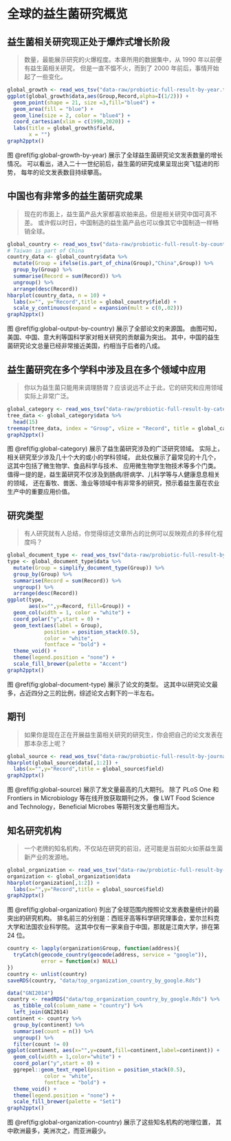 # 全球的益生菌研究概览 {#intro}

## 益生菌相关研究现正处于爆炸式增长阶段

> 数量，最能展示研究的火爆程度。本章所用的数据集中，从 1990 年以前便有益生菌相关研究，
但是一直不愠不火，而到了 2000 年前后，事情开始起了一些变化。

```r
global_growth <- read_wos_tsv("data-raw/probiotic-full-result-by-year.txt") 
ggplot(global_growth$data,aes(Group,Record,alpha=I(1/2))) +
  geom_point(shape = 21, size =3,fill="blue4") +
  geom_area(fill = "blue") +
  geom_line(size = 2, color = "blue4") +
  coord_cartesian(xlim = c(1990,2020)) +
  labs(title = global_growth$field,
       x = "")
graph2pptx()
```

图 \@ref(fig:global-growth-by-year) 展示了全球益生菌研究论文发表数量的增长情况。
可以看出，进入二十一世纪前后，益生菌的研究成果呈现出突飞猛进的形势，
每年的论文发表数目持续攀高。

## 中国也有非常多的益生菌研究成果

> 现在的市面上，益生菌产品大家都喜欢舶来品，但是相关研究中国可真不差。
或许假以时日，中国制造的益生菌产品也可以像其它中国制造一样畅销全球。

```r
global_country <- read_wos_tsv("data-raw/probiotic-full-result-by-country.txt")
# Taiwan is part of China
country_data <- global_country$data %>%
  mutate(Group = ifelse(is.part_of_china(Group),"China",Group)) %>%
  group_by(Group) %>%
  summarise(Record = sum(Record)) %>%
  ungroup() %>%
  arrange(desc(Record))
hbarplot(country_data, n = 10) +
  labs(x="", y="Record",title = global_country$field) +
  scale_y_continuous(expand = expansion(mult = c(0,.02)))
graph2pptx()
```

图 \@ref(fig:global-output-by-country) 展示了全部论文的来源国。
由图可知，美国、中国、意大利等国科学家对相关研究的贡献最为突出。
其中，中国的益生菌研究论文总量已经非常接近美国，约相当于后者的八成。

## 益生菌研究在多个学科中涉及且在多个领域中应用

> 你以为益生菌只能用来调理肠胃？应该说远不止于此，它的研究和应用领域实际上非常广泛。

```r
global_category <- read_wos_tsv("data-raw/probiotic-full-result-by-category.txt")
tree_data <- global_category$data %>%
  head(15)
treemap(tree_data, index = "Group", vSize = "Record", title = global_category$field)
graph2pptx()
```
图 \@ref(fig:global-category) 展示了益生菌研究涉及的广泛研究领域。
实际上，相关研究至少涉及几十个大的或小的学科领域，
此处仅展示了最常见的十几个，这其中包括了微生物学、食品科学与技术、
应用微生物学生物技术等多个门类。
值得一提的是，益生菌研究不仅涉及到肠病/肝病学、儿科学等与人健康息息相关的领域，
还在畜牧、兽医、渔业等领域中有非常多的研究，预示着益生菌在农业生产中的重要应用价值。

## 研究类型

> 有人研究就有人总结，你觉得综述文章所占的比例可以反映观点的多样化程度吗？

```r
global_document_type <- read_wos_tsv("data-raw/probiotic-full-result-by-document-type.txt")
type <- global_document_type$data %>%
  mutate(Group = simplify_document_type(Group)) %>%
  group_by(Group) %>%
  summarise(Record = sum(Record)) %>%
  ungroup() %>%
  arrange(desc(Record))
ggplot(type,
       aes(x="",y=Record, fill=Group)) +
  geom_col(width = 1, color = "white") +
  coord_polar("y",start = 0) +
  geom_text(aes(label = Group), 
            position = position_stack(0.5), 
            color = "white",
            fontface = "bold") +
  theme_void() +
  theme(legend.position = "none") +
  scale_fill_brewer(palette = "Accent")
graph2pptx()
```

图 \@ref(fig:global-document-type) 展示了论文的类型。
这其中以研究论文最多，占近四分之三的比例，综述论文占剩下的一半左右。

## 期刊

> 如果你是现在正在开展益生菌相关研究的研究生，你会把自己的论文发表在那本杂志上呢？

```r
global_source <- read_wos_tsv("data-raw/probiotic-full-result-by-journal.txt")
hbarplot(global_source$data[,1:2]) +
  labs(x="",y="Record",title = global_source$field)
graph2pptx()
```
图 \@ref(fig:global-source) 展示了发文量最高的几大期刊。
除了 PLoS One 和 Frontiers in Microbiology 等在线开放获取期刊之外，
像 LWT Food Science and Technology，Beneficial Microbes 等期刊发文量也相当大。

## 知名研究机构

> 一个老牌的知名机构，不仅站在研究的前沿，还可能是当前如火如荼益生菌新产业的发源地。


```r
global_organization <- read_wos_tsv("data-raw/probiotic-full-result-by-organization-enhanced.txt")
organization <- global_organization$data
hbarplot(organization[,1:2]) +
  labs(x="",y="Record",title = global_source$field)
graph2pptx()
```

图 \@ref(fig:global-organization) 列出了全球范围内按照论文发表数量统计的最突出的研究机构。
排名前三的分别是：西班牙高等科学研究理事会，爱尔兰科克大学和法国农业科学院。
这其中仅有一家来自于中国，那就是江南大学，排在第 24 位。

```r
country <- lapply(organization$Group, function(address){
  tryCatch(geocode_country(geocode(address, service = "google")),
           error = function(x) NULL)
})
country <- unlist(country)
saveRDS(country, "data/top_organization_country_by_google.Rds")
```



```r
data("GNI2014")
country <- readRDS("data/top_organization_country_by_google.Rds") %>%
  as_tibble_col(column_name = "country") %>%
  left_join(GNI2014)
continent <- country %>%
  group_by(continent) %>%
  summarise(count = n()) %>%
  ungroup() %>%
  filter(count != 0)
ggplot(continent, aes(x="",y=count,fill=continent,label=continent)) +
  geom_col(width = 1,color="white") +
  coord_polar("y",start = 0) +
  ggrepel::geom_text_repel(position = position_stack(0.5), 
            color = "white",
            fontface = "bold") +
  theme_void() +
  theme(legend.position = "none") +
  scale_fill_brewer(palette = "Set1")
graph2pptx()
```
图 \@ref(fig:global-organization-country) 展示了这些知名机构的地理位置，
其中欧洲最多，美洲次之，而亚洲最少。

